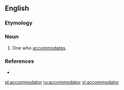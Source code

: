 ==English==

===Etymology===
{{suffix|accommodate|or}}

===Noun===
{{en-noun}}
#One who [[accommodates]].

===References===
*{{R:Webster 1913}} 

[[pl:accommodator]]
[[ru:accommodator]]
[[vi:accommodator]]